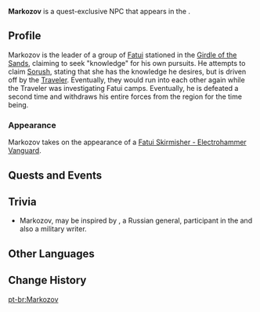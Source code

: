 {{Meta
<!-- Remove this template after adding the missing info -->
|missing_NPC_profile  = yes
<!--
|missing_NPC_idle     = yes
|missing_NPC_dialogue = yes
-->
}}
{{Character Infobox
|type             = Quest NPC
|image            = Fatui Electrohammer Vanguard Icon.png
|realname         = <!-- Optional, if different from in-game name -->
|deceased         = <!-- Past (for deceased prior to events of the game) or free response -->
|region           = Sumeru
|region2          = Snezhnaya
|location         = Sumeru
|affiliation      = Fatui
|title            = Leader of Those Pursuing Knowledge

|ancestry         = <!-- Clan/family -->
|father           = 
|mother           = 
|spouse           = 
|sibling          = 
|child            = 
|relative         = 

|voiceEN          = 
|voiceCN          = 
|voiceJP          = 
|dialoguereward   = 
}}
'''Markozov''' is a quest-exclusive NPC that appears in the {{Quest|Investigate the Fatui Camps Marked by Sosi}}.
<!--
==Location==
{{subst:#tag:gallery|
NPC Location {{subst:#titleparts:{{subst:PAGENAME}}}}.png{{subst:!}}{{subst:#titleparts:{{subst:PAGENAME}}}}'s location
NPC Location {{subst:#titleparts:{{subst:PAGENAME}}}} Context.png{{subst:!}}Additional context
}}
-->
==Profile==
Markozov is the leader of a group of [[Fatui]] stationed in the [[Girdle of the Sands]], claiming to seek "knowledge" for his own pursuits. He attempts to claim [[Sorush]], stating that she has the knowledge he desires, but is driven off by the [[Traveler]]. Eventually, they would run into each other again while the Traveler was investigating Fatui camps. Eventually, he is defeated a second time and withdraws his entire forces from the region for the time being.

===Appearance===
Markozov takes on the appearance of a [[Fatui Skirmisher - Electrohammer Vanguard]].

==Quests and Events==
{{Quests and Events}}
<!--
==Idle Quotes==
{{Dialogue Start}}
: {{DIcon|Idle}} {{Tx}}
:: {{A|VO {{subst:#titleparts:{{subst:PAGENAME}}}} 01.ogg}} "{{Tx}}"
{{Dialogue End}}

==Dialogue==
{{Dialogue Start}}
:'''{{subst:#titleparts:{{subst:PAGENAME}}}}:''' 
:{{DIcon}}
{{Dialogue End}}
<!--
==Event Dialogue==
===Event Name===
{{Dialogue Start}}
:'''{{subst:#titleparts:{{subst:PAGENAME}}}}:'''
{{Dialogue End}}
-->
==Trivia==
* Markozov, may be inspired by {{Lang|Vasily Markozov|ru=Василий Маркозов|ru_rm={{ru-rm|Василий Маркозов}}}}, a Russian general, participant in the {{W|Khivan campaign of 1873}} and also a military writer.

==Other Languages==
{{Other Languages
|default_hidden = 1
|en       = Markozov
|zhs      = 马尔科佐夫
|zhs_rm   = Mǎ'ěrkēzuǒfū
|zht      = 馬爾科佐夫
|zht_rm   = Mǎ'ěrkēzuǒfū
|ja       = マルコゾフ
|ja_rm    = Marukozofu
|ko       = 마르코조프
|ko_rm    = 
|es       = Markozov
|fr       = Markozov
|ru       = Маркозов
|th       = Markozov
|vi       = Markozov
|de       = Markozov
|id       = Markozov
|pt       = Markozov
|tr       = Markozov
|it       = Markozov
}}

==Change History==
{{Change History|3.6}}
<!--
==References==
{{Reflist}}
-->

[[pt-br:Markozov]]